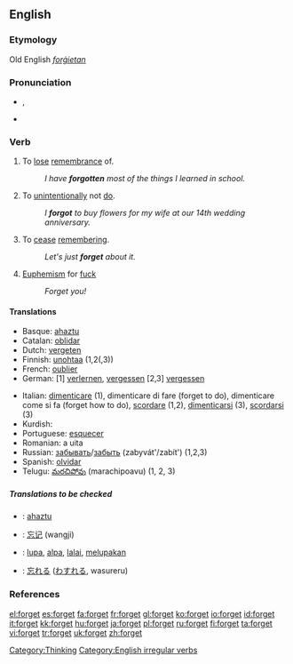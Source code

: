 ==English==

{{rank|author|authority|pleasant|861|forget|break|Roman|wise}}

===Etymology===
Old English ''[[forġietan]]''

===Pronunciation===
*{{IPA|/ˈfoːget/}}, {{SAMPA|/"fo:get/}}
*{{audio|en-us-forget.ogg|Audio (US)}}

===Verb===
{{en-verb|forgets|forgetting|forgot|forgotten}}

# {{transitive}} To [[lose]] [[remembrance]] of.
#: ''I have '''forgotten''' most of the things I learned in school.''
# {{transitive}} To [[unintentionally]] not [[do]].
#: ''I '''forgot''' to buy flowers for my wife at our 14th wedding anniversary.''
# {{intransitive}} To [[cease]] [[remembering]].
#: ''Let's just '''forget''' about it.''
# [[Euphemism]] for [[fuck]]
#: ''Forget you!''

====Translations====
{{top}}
*Basque: [[ahaztu]]
*Catalan: [[oblidar]]
*Dutch: [[vergeten]]
*Finnish: [[unohtaa]] (1,2(,3))
*French: [[oublier]]
*German: [1] [[verlernen]], [[vergessen]] [2,3] [[vergessen]]
{{mid}}
*Italian: [[dimenticare]] (1), dimenticare di fare (forget to do), dimenticare come si fa (forget how to do), [[scordare]] (1,2), [[dimenticarsi]] (3), [[scordarsi]] (3)
*Kurdish: {{KUchar|[[له‌بیربوون]]}}
*Portuguese: [[esquecer]]
*Romanian: a uita
*Russian: [[забывать]]/[[забыть]] (zabyvát'/zabít') (1,2,3)
*Spanish: [[olvidar]]
*Telugu: [[మరచిపోవు]] (marachipoavu) (1, 2, 3)
{{bottom}}

=====Translations to be checked=====
{{checktrans}}

*{{ttbc|Basque}}: [[ahaztu]]
*{{ttbc|Chinese}}: [[忘记]] (wangji)
*{{ttbc|Indonesian}}: [[lupa]], [[alpa]], [[lalai]], [[lupa|melupakan]]
*{{ttbc|Japanese}}: [[忘れる]] ([[わすれる]], wasureru)

===References===
{{R:Century 1911}}
{{R:Webster 1913}}

[[Category:Thinking]]
[[Category:English irregular verbs]]

[[el:forget]]
[[es:forget]]
[[fa:forget]]
[[fr:forget]]
[[gl:forget]]
[[ko:forget]]
[[io:forget]]
[[id:forget]]
[[it:forget]]
[[kk:forget]]
[[hu:forget]]
[[ja:forget]]
[[pl:forget]]
[[ru:forget]]
[[fi:forget]]
[[ta:forget]]
[[vi:forget]]
[[tr:forget]]
[[uk:forget]]
[[zh:forget]]